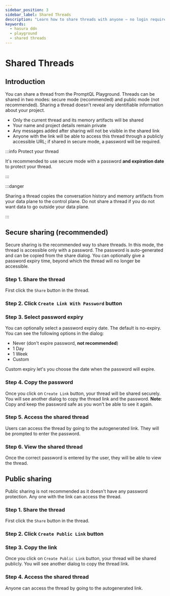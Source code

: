 ```yaml
---
sidebar_position: 3
sidebar_label: Shared Threads
description: "Learn how to share threads with anyone — no login required!"
keywords:
  - hasura ddn
  - playground
  - shared threads
---
```



# Shared Threads

## Introduction

You can share a thread from the PromptQL Playground. Threads can be shared in two modes: secure mode (recommended) and
public mode (not recommended). Sharing a thread doesn't reveal any identifiable information about your project.

- Only the current thread and its memory artifacts will be shared
- Your name and project details remain private
- Any messages added after sharing will not be visible in the shared link
- Anyone with the link will be able to access this thread through a publicly accessible URL; if shared in secure mode, a
  password will be required.

:::info Protect your thread

It's recommended to use secure mode with a password **and expiration date** to protect your thread.

:::

:::danger

Sharing a thread copies the conversation history and memory artifacts from your data plane to the control plane.
Do not share a thread if you do not want data to go outside your data plane.

:::

## Secure sharing (recommended)

Secure sharing is the recommended way to share threads. In this mode, the thread is accessible only with a password. The
password is auto-generated and can be copied from the share dialog. You can optionally give a password expiry time,
beyond which the thread will no longer be accessible.

### Step 1. Share the thread

First click the `Share` button in the thread.

<Thumbnail src="/img/get-started/share-thread-secure-1.png" alt="Shared Threads" />

### Step 2. Click `Create Link With Password` button

<Thumbnail src="/img/get-started/share-thread-secure-2.png" alt="Shared Threads" />

### Step 3. Select password expiry

You can optionally select a password expiry date. The default is no-expiry. You can see the following options in the
dialog:

- Never (don't expire password, **not recommended**)
- 1 Day
- 1 Week
- Custom

<Thumbnail src="/img/get-started/share-thread-secure-3.png" alt="Shared Threads" />

Custom expiry let's you choose the date when the password will expire.

<Thumbnail src="/img/get-started/share-thread-secure-4.png" alt="Shared Threads" />

### Step 4. Copy the password

Once you click on `Create Link` button, your thread will be shared securely. You will see another dialog to copy the
thread link and the password. **Note**: Copy and keep the password safe as you won't be able to see it again.

<Thumbnail src="/img/get-started/share-thread-secure-5.png" alt="Shared Threads" />

### Step 5. Access the shared thread

Users can access the thread by going to the autogenerated link. They will be prompted to enter the password.

<Thumbnail src="/img/get-started/share-thread-secure-6.png" alt="Shared Threads" />

### Step 6. View the shared thread

Once the correct password is entered by the user, they will be able to view the thread.

<Thumbnail src="/img/get-started/share-thread-view.png" alt="Shared Threads" />

## Public sharing

Public sharing is not recommended as it doesn't have any password protection. Any one with the link can access the
thread.

### Step 1. Share the thread

First click the `Share` button in the thread.

<Thumbnail src="/img/get-started/share-thread-secure-1.png" alt="Shared Threads" />

### Step 2. Click `Create Public Link` button

<Thumbnail src="/img/get-started/share-thread-public-1.png" alt="Shared Threads" />

### Step 3. Copy the link

Once you click on `Create Public Link` button, your thread will be shared publicly. You will see another dialog to copy
the thread link.

<Thumbnail src="/img/get-started/share-thread-public-2.png" alt="Shared Threads" />

### Step 4. Access the shared thread

Anyone can access the thread by going to the autogenerated link.

<Thumbnail src="/img/get-started/share-thread-view.png" alt="Shared Threads" />
